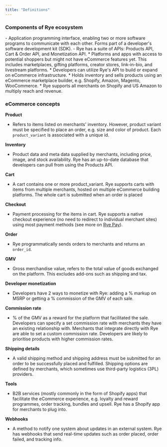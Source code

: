 ```yaml
---
title: "Definitions"
---
```


### Components of Rye ecosystem

<AccordionGroup>
  <Accordion title="API" icon="square-terminal" >
    - Application programming interface, enabling two or more software programs to communicate with each other. Forms part of a developer's software development kit (SDK). 
    - Rye has a suite of APIs: Products API, Cart & Order API, and Monetization API.
  </Accordion>
    <Accordion title="Developer" icon="code" >
    * Platforms and apps with access to potential shoppers but might not have eCommerce features yet. This includes marketplaces, gifting platforms, creator stores, link-in-bio, and livestream platforms.
    * Developers can utilize Rye's API to build or expand on eCommerce infrastructure.
  </Accordion>
      <Accordion title="Merchant" icon="shop" >
    * Holds inventory and sells products using an eCommerce marketplace builder, e.g. Shopify, Amazon, Magento, WooCommerce.
    * Rye supports all merchants on Shopify and US Amazon to multiply reach and revenue.
  </Accordion>
</AccordionGroup>

### eCommerce concepts

**Product**

* Refers to items listed on merchants' inventory. However, product variant must be specified to place an order, e.g. size and color of product. Each `product_variant` is associated with a unique id.

**Inventory**

* Product data and meta data supplied by merchants, including price, image, and stock availability. Rye has an up-to-date database that developers can pull from using the Products API.

**Cart**

* A cart contains one or more product\_variant. Rye supports carts with items from multiple merchants, hosted on multiple eCommerce building platforms. The whole cart is submitted when an order is placed

**Checkout**

* Payment processing for the items in cart. Rye supports a native checkout experience (no need to redirect to individual merchant sites) using most payment methods (see more on [Rye Pay](/docs/rye-pay)).

**Order**

* Rye programmatically sends orders to merchants and returns an `order_id`.

**GMV**

* Gross merchandise value, refers to the total value of goods exchanged on the platform. This excludes add-ons such as shipping and tax.

**Developer monetization**

* Developers have 2 ways to monetize with Rye: adding a % markup on MSRP or getting a % commission of the GMV of each sale.

**Commission rate**

* % of the GMV as a reward for the platform that facilitated the sale. Developers can specify a set commission rate with merchants they have an existing relationship with. Merchants that integrate directly with Rye are able to set a custom commission rate. Developers are likely to prioritise products with higher commission rates.

**Shipping details**

* A valid shipping method and shipping address must be submitted for an order to be successfully placed and fulfilled. Shipping options are defined by merchants, which sometimes use third-party logistics (3PL) providers.

**Tools**

* B2B services (mostly commonly in the form of Shopify apps) that facilitate the eCommerce experience, e.g. loyalty and reward programmes, order tracking, bundles and upsell. Rye has a Shopify app for merchants to plug into.

**Webhooks**

* A method to notify one system about updates in an external system. Rye has webhooks that send real-time updates such as order placed, order failed, and tracking info.